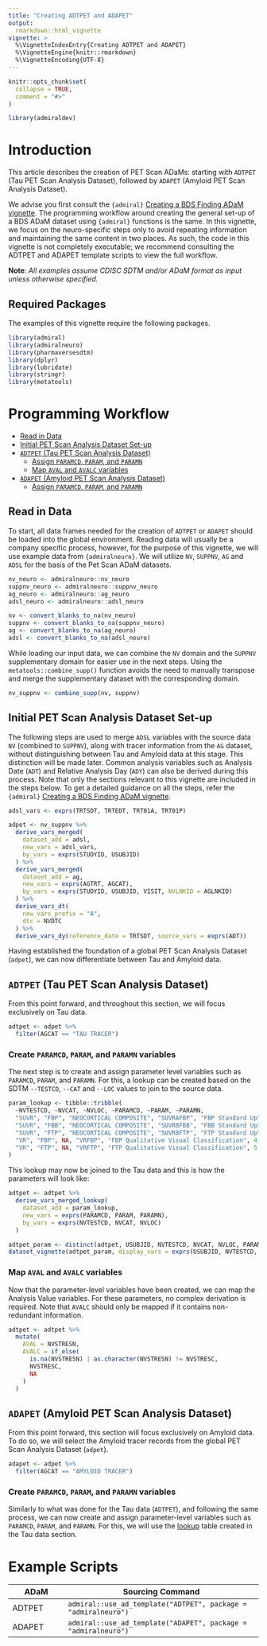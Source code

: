 ```yaml
---
title: "Creating ADTPET and ADAPET"
output: 
  rmarkdown::html_vignette
vignette: >
  %\VignetteIndexEntry{Creating ADTPET and ADAPET}
  %\VignetteEngine{knitr::rmarkdown}
  %\VignetteEncoding{UTF-8}
---
```


```r
knitr::opts_chunk$set(
  collapse = TRUE,
  comment = "#>"
)

library(admiraldev)
```

# Introduction

This article describes the creation of PET Scan ADaMs:
starting with `ADTPET` (Tau PET Scan Analysis Dataset), followed by `ADAPET` (Amyloid PET Scan Analysis Dataset).

We advise you first consult the `{admiral}` [Creating a BDS Finding ADaM
vignette](https://pharmaverse.github.io/admiral/articles/bds_finding.html).
The programming workflow around creating the general set-up of a BDS ADaM dataset using
`{admiral}` functions is the same. In this vignette, we focus on the neuro-specific steps only to avoid repeating
information and maintaining the same content in two places. As such, the code in this vignette is not
completely executable; we recommend consulting the ADTPET and ADAPET template scripts
to view the full workflow.

**Note**: *All examples assume CDISC SDTM and/or ADaM format as input
unless otherwise specified.*

## Required Packages

The examples of this vignette require the following packages.

```r
library(admiral)
library(admiralneuro)
library(pharmaversesdtm)
library(dplyr)
library(lubridate)
library(stringr)
library(metatools)
```

# Programming Workflow

-   [Read in Data](#readdata)
-   [Initial PET Scan Analysis Dataset Set-up](#adpet_setup)
-   [`ADTPET` (Tau PET Scan Analysis Dataset)](#adtpet)
    -   [Assign `PARAMCD`, `PARAM`, and `PARAMN`](#paramcd_tpet)
    -   [Map `AVAL` and `AVALC` variables](#aval_tpet)
-   [`ADAPET` (Amyloid PET Scan Analysis Dataset)](#adapet)
    -   [Assign `PARAMCD`, `PARAM`, and `PARAMN`](#paramcd_apet)

## Read in Data {#readdata}

To start, all data frames needed for the creation of `ADTPET` or `ADAPET` should be
loaded into the global environment. Reading data will usually be a
company specific process, however, for the purpose of this vignette, we
will use example data from `{admiralneuro}`. We will
utilize `NV`, `SUPPNV`, `AG` and `ADSL` for the basis of the Pet Scan ADaM datasets.

```r
nv_neuro <- admiralneuro::nv_neuro
suppnv_neuro <- admiralneuro::suppnv_neuro
ag_neuro <- admiralneuro::ag_neuro
adsl_neuro <- admiralneuro::adsl_neuro

nv <- convert_blanks_to_na(nv_neuro)
suppnv <- convert_blanks_to_na(suppnv_neuro)
ag <- convert_blanks_to_na(ag_neuro)
adsl <- convert_blanks_to_na(adsl_neuro)
```

While loading our input data, we can combine the `NV` domain and the `SUPPNV` supplementary domain for easier use in the next steps. Using the `metatools::combine_supp()` function avoids the need to manually transpose and merge the supplementary dataset with the corresponding domain.

```r
nv_suppnv <- combine_supp(nv, suppnv)
```

## Initial PET Scan Analysis Dataset Set-up {#adpet_setup}

The following steps are used to merge `ADSL` variables with the source data `NV` (combined to `SUPPNV`),
along with tracer information from the `AG` dataset, without distinguishing between
Tau and Amyloid data at this stage. This distinction will be made later.
Common analysis variables such as Analysis Date (`ADT`) and Relative Analysis Day (`ADY`)
can also be derived during this process.
Note that only the sections relevant to this vignette are included in the steps below.
To get a detailed guidance on all the steps, refer the `{admiral}`
[Creating a BDS Finding ADaM
vignette](https://pharmaverse.github.io/admiral/articles/bds_finding.html).

```r
adsl_vars <- exprs(TRTSDT, TRTEDT, TRT01A, TRT01P)

adpet <- nv_suppnv %>%
  derive_vars_merged(
    dataset_add = adsl,
    new_vars = adsl_vars,
    by_vars = exprs(STUDYID, USUBJID)
  ) %>%
  derive_vars_merged(
    dataset_add = ag,
    new_vars = exprs(AGTRT, AGCAT),
    by_vars = exprs(STUDYID, USUBJID, VISIT, NVLNKID = AGLNKID)
  ) %>%
  derive_vars_dt(
    new_vars_prefix = "A",
    dtc = NVDTC
  ) %>%
  derive_vars_dy(reference_date = TRTSDT, source_vars = exprs(ADT))
```

Having established the foundation of a global PET Scan Analysis Dataset (`adpet`),
we can now differentiate between Tau and Amyloid data.

## `ADTPET` (Tau PET Scan Analysis Dataset){#adtpet}

From this point forward, and throughout this section, we will focus exclusively on Tau data.

```r
adtpet <- adpet %>%
  filter(AGCAT == "TAU TRACER")
```

### Create `PARAMCD`, `PARAM`, and `PARAMN` variables {#paramcd_tpet}

The next step is to create and assign parameter level variables such as
`PARAMCD`, `PARAM`, and `PARAMN`. For this, a lookup can be
created based on the SDTM `--TESTCD`, `--CAT` and `--LOC` values to join to the source data.

```r
param_lookup <- tibble::tribble(
  ~NVTESTCD, ~NVCAT, ~NVLOC, ~PARAMCD, ~PARAM, ~PARAMN,
  "SUVR", "FBP", "NEOCORTICAL COMPOSITE", "SUVRAFBP", "FBP Standard Uptake Ratio Neocortical Composite Whole Cerebellum", 1,
  "SUVR", "FBB", "NEOCORTICAL COMPOSITE", "SUVRBFBB", "FBB Standard Uptake Ratio Neocortical Composite Whole Cerebellum", 2,
  "SUVR", "FTP", "NEOCORTICAL COMPOSITE", "SUVRBFTP", "FTP Standard Uptake Ratio Neocortical Composite Inferior Cerebellar Gray Matter", 3,
  "VR", "FBP", NA, "VRFBP", "FBP Qualitative Visual Classification", 4,
  "VR", "FTP", NA, "VRFTP", "FTP Qualitative Visual Classification", 5
)
```

This lookup may now be joined to the Tau data and this is how the
parameters will look like:

```r
adtpet <- adtpet %>%
  derive_vars_merged_lookup(
    dataset_add = param_lookup,
    new_vars = exprs(PARAMCD, PARAM, PARAMN),
    by_vars = exprs(NVTESTCD, NVCAT, NVLOC)
  )
```

```r
adtpet_param <- distinct(adtpet, USUBJID, NVTESTCD, NVCAT, NVLOC, PARAMCD, PARAM, PARAMN)
dataset_vignette(adtpet_param, display_vars = exprs(USUBJID, NVTESTCD, NVCAT, NVLOC, PARAMCD, PARAM, PARAMN))
```

### Map `AVAL` and `AVALC` variables {#aval_tpet}

Now that the parameter-level variables have been created, we can map the Analysis Value variables.
For these parameters, no complex derivation is required.
Note that `AVALC` should only be mapped if it contains non-redundant information.

```r
adtpet <- adtpet %>%
  mutate(
    AVAL = NVSTRESN,
    AVALC = if_else(
      is.na(NVSTRESN) | as.character(NVSTRESN) != NVSTRESC,
      NVSTRESC,
      NA
    )
  )
```

## `ADAPET` (Amyloid PET Scan Analysis Dataset){#adapet}

From this point forward, this section will focus exclusively on Amyloid data.
To do so, we will select the Amyloid tracer records from the global PET Scan Analysis Dataset (`adpet`).

```r
adapet <- adpet %>%
  filter(AGCAT == "AMYLOID TRACER")
```

### Create `PARAMCD`, `PARAM`, and `PARAMN` variables {#paramcd_apet}

Similarly to what was done for the Tau data (`ADTPET`), and following the same process,
we can now create and assign parameter-level variables such as `PARAMCD`, `PARAM`, and `PARAMN`.
For this, we will use the [lookup](#paramcd_tpet) table created in the Tau data section. 

# Example Scripts

ADaM | Sourcing Command
---- | --------------
ADTPET | `admiral::use_ad_template("ADTPET", package = "admiralneuro")`
ADAPET | `admiral::use_ad_template("ADAPET", package = "admiralneuro")`
